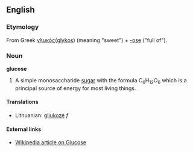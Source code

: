 ==English==
===Etymology===
From Greek [[γλυκός]]([[glykos]]) (meaning "sweet") + [[-ose]] ("full of").
===Noun===
'''glucose'''
#A simple monosaccharide [[sugar]] with the formula C<sub>6</sub>H<sub>12</sub>O<sub>6</sub> which is a principal source of energy for most living things.

====Translations====
*Lithuanian: [[gliukozė]] ''f''

====External links====
*[[w:glucose|Wikipedia article on Glucose]]